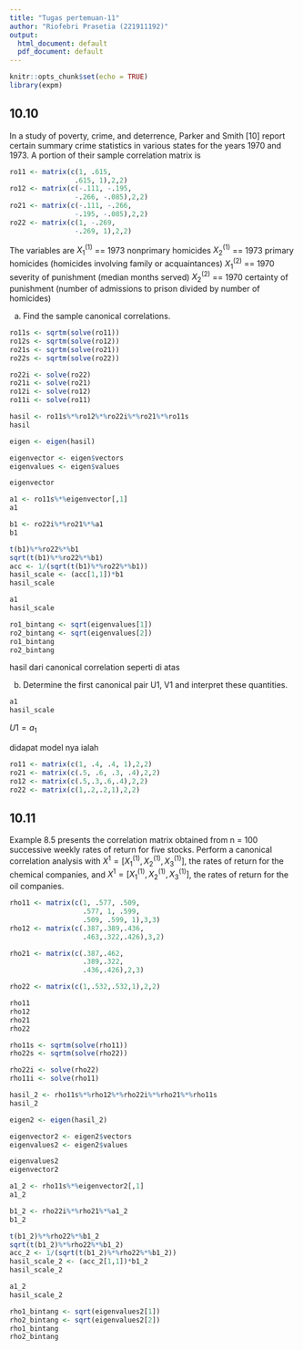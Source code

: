 ```yaml
---
title: "Tugas pertemuan-11"
author: "Riofebri Prasetia (221911192)"
output:
  html_document: default
  pdf_document: default
---
```


```r
knitr::opts_chunk$set(echo = TRUE)
library(expm)
```

## 10.10
In a study of poverty, crime, and deterrence, Parker and Smith [10] report certain summary crime statistics in various states for the years 1970 and 1973. A portion of their sample correlation matrix is

```r
ro11 <- matrix(c(1, .615, 
                .615, 1),2,2)
ro12 <- matrix(c(-.111, -.195, 
                -.266, -.085),2,2)
ro21 <- matrix(c(-.111, -.266, 
                -.195, -.085),2,2)
ro22 <- matrix(c(1, -.269, 
                -.269, 1),2,2)
```

The variables are 
$X_{1}^{(1)}$ == 1973 nonprimary homicides 
$X_{2}^{(1)}$ == 1973 primary homicides (homicides involving family or acquaintances) 
$X_{1}^{(2)}$ == 1970 severity of punishment (median months served) 
$X_{2}^{(2)}$ == 1970 certainty of punishment (number of admissions to prison 
divided by number of homicides)

(a) Find the sample canonical correlations.
```r
ro11s <- sqrtm(solve(ro11))
ro12s <- sqrtm(solve(ro12))
ro21s <- sqrtm(solve(ro21))
ro22s <- sqrtm(solve(ro22))

ro22i <- solve(ro22)
ro21i <- solve(ro21)
ro12i <- solve(ro12)
ro11i <- solve(ro11)

hasil <- ro11s%*%ro12%*%ro22i%*%ro21%*%ro11s
hasil
```

```r
eigen <- eigen(hasil)

eigenvector <- eigen$vectors
eigenvalues <- eigen$values

eigenvector
```

```r
a1 <- ro11s%*%eigenvector[,1]
a1
```
```r
b1 <- ro22i%*%ro21%*%a1
b1
```
```r
t(b1)%*%ro22%*%b1
sqrt(t(b1)%*%ro22%*%b1)
acc <- 1/(sqrt(t(b1)%*%ro22%*%b1))
hasil_scale <- (acc[1,1])*b1
hasil_scale
```

```r
a1
hasil_scale
```
```r
ro1_bintang <- sqrt(eigenvalues[1])
ro2_bintang <- sqrt(eigenvalues[2])
ro1_bintang
ro2_bintang
```
hasil dari canonical correlation seperti di atas

(b) Determine the first canonical pair U1, V1 and interpret these quantities.
```r
a1
hasil_scale
```
$U1 = a_{1}$

didapat model nya ialah

```r
ro11 <- matrix(c(1, .4, .4, 1),2,2)
ro21 <- matrix(c(.5, .6, .3, .4),2,2)
ro12 <- matrix(c(.5,.3,.6,.4),2,2)
ro22 <- matrix(c(1,.2,.2,1),2,2)
```

## 10.11
Example 8.5 presents the correlation matrix obtained from n = 100 successive weekly rates of return for five stocks. Perform a canonical correlation analysis with $X^{1}=[X^{(1)}_{1}, X^{(1)}_{2}, X^{(1)}_{3}]$, the rates of return for the chemical companies, and $X^{1}=[X^{(1)}_{1}, X^{(1)}_{2}, X^{(1)}_{3}]$, the rates of return for the oil companies.

```r
rho11 <- matrix(c(1, .577, .509, 
                  .577, 1, .599,
                  .509, .599, 1),3,3)
rho12 <- matrix(c(.387,.389,.436,
                  .463,.322,.426),3,2)

rho21 <- matrix(c(.387,.462,
                  .389,.322,
                  .436,.426),2,3)

rho22 <- matrix(c(1,.532,.532,1),2,2)

rho11
rho12
rho21
rho22
```
```r
rho11s <- sqrtm(solve(rho11))
rho22s <- sqrtm(solve(rho22))

rho22i <- solve(rho22)
rho11i <- solve(rho11)

hasil_2 <- rho11s%*%rho12%*%rho22i%*%rho21%*%rho11s
hasil_2
```
```r
eigen2 <- eigen(hasil_2)

eigenvector2 <- eigen2$vectors
eigenvalues2 <- eigen2$values

eigenvalues2
eigenvector2
```
```r
a1_2 <- rho11s%*%eigenvector2[,1]
a1_2
```

```r
b1_2 <- rho22i%*%rho21%*%a1_2
b1_2
```
```r
t(b1_2)%*%rho22%*%b1_2
sqrt(t(b1_2)%*%rho22%*%b1_2)
acc_2 <- 1/(sqrt(t(b1_2)%*%rho22%*%b1_2))
hasil_scale_2 <- (acc_2[1,1])*b1_2
hasil_scale_2
```

```r
a1_2
hasil_scale_2
```
```r
rho1_bintang <- sqrt(eigenvalues2[1])
rho2_bintang <- sqrt(eigenvalues2[2])
rho1_bintang
rho2_bintang
```
